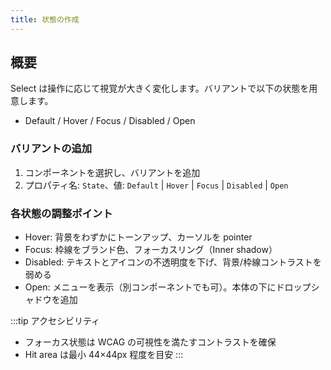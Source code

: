 ```yaml
---
title: 状態の作成
---
```


## 概要

Select は操作に応じて視覚が大きく変化します。バリアントで以下の状態を用意します。

- Default / Hover / Focus / Disabled / Open

### バリアントの追加

<DocumentImage src="/img/ui/menu-variant-create.png" alt="バリアント追加" />

1. コンポーネントを選択し、バリアントを追加
2. プロパティ名: `State`、値: `Default` | `Hover` | `Focus` | `Disabled` | `Open`

### 各状態の調整ポイント

- Hover: 背景をわずかにトーンアップ、カーソルを pointer
- Focus: 枠線をブランド色、フォーカスリング（Inner shadow）
- Disabled: テキストとアイコンの不透明度を下げ、背景/枠線コントラストを弱める
- Open: メニューを表示（別コンポーネントでも可）。本体の下にドロップシャドウを追加

:::tip アクセシビリティ

- フォーカス状態は WCAG の可視性を満たすコントラストを確保
- Hit area は最小 44×44px 程度を目安
  :::
